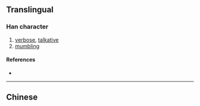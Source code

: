 {{also|嚕}}
{{character info}}
==Translingual==

===Han character===
{{Han char|rn=30|rad=口|as=12|sn=15|four=|canj=RNWA,XRNWA|ids=⿰口鲁}}

# [[verbose]], [[talkative]]
# [[mumble|mumbling]]

====References====
* {{Han ref|kx=0209.151|hdz=10685.120|uh=565C|ud=22108}}

----

==Chinese==
{{zh-see|嚕}}